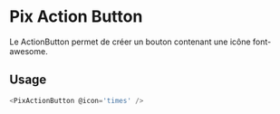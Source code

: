 
<Meta
  title='Basics/Action button'
  component='PixActionButton'
  decorators={[centered]}
  argTypes={stories.argTypes}
/>

# Pix Action Button

Le ActionButton permet de créer un bouton contenant une icône font-awesome.

<Canvas>
  <Story name="Action button" story={stories.actionButton} height="60px" />
</Canvas>

## Usage

```js
<PixActionButton @icon='times' />
```

<ArgsTable story="Action button" />
